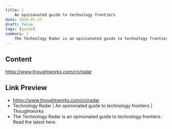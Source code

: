 ```yaml
---
title: |
    An opinionated guide to technology frontiers
date: 2020-05-27
draft: false
tags: [guide]
summary: |
    The Technology Radar is an opinionated guide to technology frontiers. Read the latest here.
---
```


## Content

https://www.thoughtworks.com/cn/radar

## Link Preview

- https://www.thoughtworks.com/cn/radar
- Technology Radar | An opinionated guide to technology frontiers | Thoughtworks
- The Technology Radar is an opinionated guide to technology frontiers. Read the latest here.
